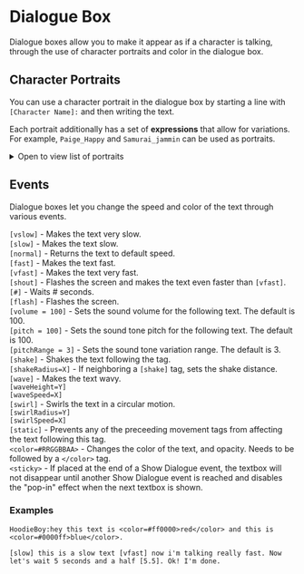 # Dialogue Box

Dialogue boxes allow you to make it appear as if a character is talking, through the use of character portraits and color in the dialogue box.

## Character Portraits
You can use a character portrait in the dialogue box by starting a line with `[Character Name]:` and then writing the text.

Each portrait additionally has a set of **expressions** that allow for variations. For example, `Paige_Happy` and `Samurai_jammin` can be used as portraits.

<details><summary>Open to view list of portraits</summary>

| Character Portrait | Character Name |
| ------------------ | -------------- |
| ![](/img/vfx/portraits/Adog.png) | Adog |
| ![](/img/vfx/portraits/Barista.png) | Barista |
| ![](/img/vfx/portraits/Beat.png) | Beat |
| ![](/img/vfx/portraits/Bodybuilder50.png) | Bodybuilder |
| ![](/img/vfx/portraits/Boy.png) | Boy |
| ![](/img/vfx/portraits/BoyRaya.png) | BoyRaya |
| ![](/img/vfx/portraits/BoyTangzhuang.png) | BoyTangzhuang |
| ![](/img/vfx/portraits/Buro.png) | Buro |
| ![](/img/vfx/portraits/Clef.png) | Clef |
| ![](/img/vfx/portraits/Cockatiel.png) | Cockatiel |
| ![](/img/vfx/portraits/ColeGuitar.png) | ColeGuitar |
| ![](/img/vfx/portraits/ColeSynth.png) | ColeSynth |
| ![](/img/vfx/portraits/Controller.png) | Controller |
| ![](/img/vfx/portraits/Edega.png) | Edega |
| ![](/img/vfx/portraits/Farmer.png) | Farmer |
| ![](/img/vfx/portraits/FarmerAlternate.png) | FarmerAlternate |
| ![](/img/vfx/portraits/Girl.png) | Girl |
| ![](/img/vfx/portraits/GirlCNY.png) | GirlCNY |
| ![](/img/vfx/portraits/HoodieBoy.png) | HoodieBoy |
| ![](/img/vfx/portraits/HoodieBoyAlternate.png) | HoodieBoyAlternate |
| ![](/img/vfx/portraits/HoodieBoyBlue.png) | HoodieBoyBlue |
| ![](/img/vfx/portraits/Ian.png) | Ian |
| ![](/img/vfx/portraits/IanBubble.png) | IanBubble |
| ![](/img/vfx/portraits/Kanye.png) | Kanye |
| ![](/img/vfx/portraits/Lucia.png) | Lucia |
| ![](/img/vfx/portraits/Marija.png) | Marija |
| ![](/img/vfx/portraits/Miner.png) | Miner |
| ![](/img/vfx/portraits/MrsStevendog.png) | MrsStevendog |
| ![](/img/vfx/portraits/MrsStevenson.png) | MrsStevenson |
| ![](/img/vfx/portraits/MrStevendog.png) | MrStevendog |
| ![](/img/vfx/portraits/MrStevenson.png) | MrStevenson |
| ![](/img/vfx/portraits/NicoleCigs.png) | NicoleCigs |
| ![](/img/vfx/portraits/NicoleCoffee.png) | NicoleCoffee |
| ![](/img/vfx/portraits/NicoleMints.png) | NicoleMints |
| ![](/img/vfx/portraits/None.png) | None |
| ![](/img/vfx/portraits/Oriole.png) | Oriole |
| ![](/img/vfx/portraits/Owl.png) | Owl |
| ![](/img/vfx/portraits/Paige.png) | Paige |
| ![](/img/vfx/portraits/Parrot.png) | Parrot |
| ![](/img/vfx/portraits/Politician.png) | Politician |
| ![](/img/vfx/portraits/Purritician.png) | Purritician |
| ![](/img/vfx/portraits/Quaver.png) | Quaver |
| ![](/img/vfx/portraits/Rin.png) | Rin |
| ![](/img/vfx/portraits/Rodney.png) | Rodney |
| ![](/img/vfx/portraits/Samurai.png) | Samurai |
| ![](/img/vfx/portraits/SamuraiBlue.png) | SamuraiBlue |
| ![](/img/vfx/portraits/SamuraiBoss.png) | SamuraiBoss |
| ![](/img/vfx/portraits/SamuraiBossAlt.png) | SamuraiBossAlt |
| ![](/img/vfx/portraits/SamuraiGirl.png) | SamuraiGirl |
| ![](/img/vfx/portraits/SamuraiGreen.png) | SamuraiGreen |
| ![](/img/vfx/portraits/SamuraiPirate.png) | SamuraiPirate |
| ![](/img/vfx/portraits/SamuraiYellow.png) | SamuraiYellow |
| ![](/img/vfx/portraits/SmokinBarista.png) | SmokinBarista |
| ![](/img/vfx/portraits/Tentacle.png) | Tentacle |
| ![](/img/vfx/portraits/Treble.png) | Treble |
| ![](/img/vfx/portraits/Wren.png) | Wren |

</details>

## Events
Dialogue boxes let you change the speed and color of the text through various events.

`[vslow]` - Makes the text very slow.  
`[slow]`  - Makes the text slow.  
`[normal]` - Returns the text to default speed.  
`[fast]` - Makes the text fast.  
`[vfast]` - Makes the text very fast.  
`[shout]` - Flashes the screen and makes the text even faster than `[vfast]`.  
`[#]`  - Waits # seconds.  
`[flash]` - Flashes the screen.  
`[volume = 100]` - Sets the sound volume for the following text. The default is 100.  
`[pitch = 100]` - Sets the sound tone pitch for the following text. The default is 100.  
`[pitchRange = 3]` - Sets the sound tone variation range. The default is 3.  
`[shake]` - Shakes the text following the tag.  
`[shakeRadius=X]` - If neighboring a `[shake]` tag, sets the shake distance.  
`[wave]` - Makes the text wavy.  
`[waveHeight=Y]`  
`[waveSpeed=X]`  
`[swirl]` - Swirls the text in a circular motion.  
`[swirlRadius=Y]`  
`[swirlSpeed=X]`  
`[static]` - Prevents any of the preceeding movement tags from affecting the text following this tag.  
`<color=#RRGGBBAA>` - Changes the color of the text, and opacity. Needs to be followed by a `</color>` tag.  
`<sticky>` - If placed at the end of a Show Dialogue event, the textbox will not disappear until another Show Dialogue event is reached and disables the "pop-in" effect when the next textbox is shown.

### Examples
`HoodieBoy:hey this text is <color=#ff0000>red</color> and this is <color=#0000ff>blue</color>.`

`[slow] this is a slow text [vfast] now i'm talking really fast. Now let's wait 5 seconds and a half [5.5]. Ok! I'm done.`
